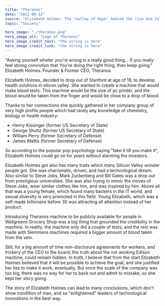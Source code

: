 ---
title: "Theranos"
date: "2021-09-12"
source: "Elizabeth Holmes: The 'Valley of Hype' behind the rise and fall of Theranos"
topic: "Society"

hero_image: "./theranos.png"
hero_image_alt: "Logo of Theranos"
hero_image_credit_text: "the string is here"
hero_image_credit_link: "the string is here"
---


"Asking yourself wheter you're wrong is a really
good thing... If you really feel strong convivtion
that You're doing the right thing, then keep going."
Elizabeth Holmes.
Founder & Former CEO, Theranos

Elizabeth Holmes, decided to drop out of Stanford at age of 19, to
develop health solutions in silicon valley. She wanted to create
a machine that would make blood tests. This machine would be the size
of pc printer, and the blood would be taken from the finger and would
be close to a drop of blood.

Thanks to her connections she quickly gathered in her company group 
of very high profile people which had rarely any knowledge of chemistry,
biology or health industry:<br/> 
- Henry Kissinger (former US Secretary of State)<br/> 
- George Shultz (former US Secretary of State)<br/> 
- William Perry (former Secretary of Defense) <br/> 
- James Mattis (former Secretary of Defense)<br/> 

So according to the popular pop psychology saying "fake it till you make it",
Elizabeth Holmes could go on for years without alarming the investors.

Elizabeth Holmes got also has many traits which many Silicon Valley
wonder people got. She was charismatic, driven, and had a technological dream.
Also similar to Steve Jobs, Mark Zuckerberg and Bill Gates was a drop
out from prestigious universities. She was also trying to mimic the moves
of Steve Jobs, wear similar clothes like him, and was inspired by him.
Above all that was a young female, which found many backers in the IT world,
and sexual diversity is very promoted in this field. Young Elizabeth, which was
a self-made billionaire before 30 was attracting all attention instead of her product.

Introducing Theranos machine to be publicly available for people in Wallgreens
Grocery Shop was a big thing that grounded the credibility in the machine.
In reality, the machine only did a couple of tests, and the rest was made with 
Siemmens machines required a bigger amount of blood taken from the vein.

Still, for a big amount of time non-disclosure agreements for workers, and trickery of the CEO to the board, the truth about the not working Edison machine, could
remain hidden. In truth, I believe that from the start Elizabeth Holmes believed
that it will be possible to achieve the goal, and she justified her lies to make it work, eventually. But once the scale of the company was too big, there was no way for her to back out and admit to mistake, so she kept her story going.

The story of Elizabeth Holmes can lead to many conclusions, which don't show 
condition of man, and so "enlightened" leaders of technological innovations in 
the best way.


